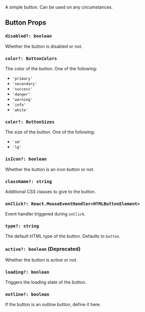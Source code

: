 
A simple button. Can be used on any circumstances.

<ButtonExample1 />

## Button Props

### `disabled?: boolean`

Whether the button is disabled or not.

### `color?: ButtonColors`

The color of the button. One of the following:

- `'primary'`
- `'secondary'`
- `'success'`
- `'danger'`
- `'warning'`
- `'info'`
- `'white'`

### `color?: ButtonSizes`

The size of the button. One of the following:

- `'sm'`
- `'lg'`

### `isIcon?: boolean`

Whether the button is an icon button or not.

### `className?: string`

Additional CSS classes to give to the button.

### `onClick?: React.MouseEventHandler<HTMLButtonElement>`

Event handler triggered during `onClick`.

### `type?: string`

The default HTML type of the button. Defaults to `button`.

### `active?: boolean` (Deprecated)

Whether the button is active or not.

### `loading?: boolean`

Triggers the loading state of the button.

### `outline?: boolean`

If the button is an outline button, define it here.
